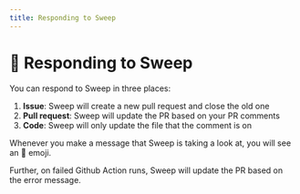 ```yaml
---
title: Responding to Sweep
---
```


# 💬 Responding to Sweep

You can respond to Sweep in three places:
1. **Issue**: Sweep will create a new pull request and close the old one
2. **Pull request**: Sweep will update the PR based on your PR comments
3. **Code**: Sweep will only update the file that the comment is on

Whenever you make a message that Sweep is taking a look at, you will see an 👀 emoji.

Further, on failed Github Action runs, Sweep will update the PR based on the error message.
